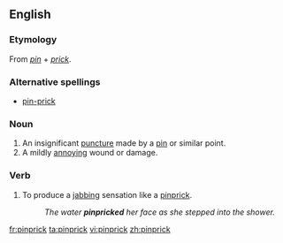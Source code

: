 ==English==

===Etymology===
From ''[[pin]]'' + ''[[prick]]''.

===Alternative spellings===
* [[pin-prick]]

===Noun===
{{en-noun}}

# An insignificant [[puncture]] made by a [[pin]] or similar point.
# A mildly [[annoying]] wound or damage.

===Verb===
{{en-verb}}

# {{transitive}} To produce a [[jab]]bing sensation like a [[pinprick]].
#: ''The water '''pinpricked''' her face as she stepped into the shower.''

[[fr:pinprick]]
[[ta:pinprick]]
[[vi:pinprick]]
[[zh:pinprick]]